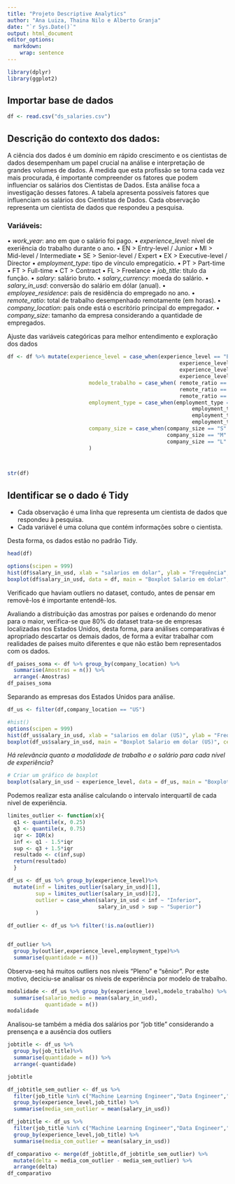 ---
title: "Projeto Descriptive Analytics"
author: "Ana Luiza, Thaina Nilo e Alberto Granja"
date: "`r Sys.Date()`"
output: html_document
editor_options: 
  markdown: 
    wrap: sentence
---

```{r ler biblioteca, include=FALSE}
library(dplyr)
library(ggplot2)
```

## Importar base de dados

```{r ler dados}
df <- read.csv("ds_salaries.csv")
```

## Descrição do contexto dos dados:

A ciência dos dados é um domínio em rápido crescimento e os cientistas de dados desempenham um papel crucial na análise e interpretação de grandes volumes de dados.
À medida que esta profissão se torna cada vez mais procurada, é importante compreender os fatores que podem influenciar os salários dos Cientistas de Dados.
Esta análise foca a investigação desses fatores.
A tabela apresenta possíveis fatores que influenciam os salários dos Cientistas de Dados.
Cada observação representa um cientista de dados que respondeu a pesquisa.

### Variáveis:

• *work_year*: ano em que o salário foi pago.
• *experience_level*: nível de exeriência do trabalho durante o ano.
• EN \> Entry-level / Junior • MI \> Mid-level / Intermediate • SE \> Senior-level / Expert • EX \> Executive-level / Director • *employment_type*: tipo de vínculo empregatício.
• PT \> Part-time • FT \> Full-time • CT \> Contract • FL \> Freelance • *job_title*: título da função.
• *salary*: salário bruto.
• *salary_currency*: moeda do salário.
• *salary_in_usd*: conversão do salário em dólar (anual).
• *employee_residence*: país de residência do empregado no ano.
• *remote_ratio*: total de trabalho desempenhado remotamente (em horas).
• *company_location*: país onde está o escritório principal do empregador.
• *company_size*: tamanho da empresa considerando a quantidade de empregados.

Ajuste das variáveis categóricas para melhor entendimento e exploração dos dados

```{r tradução de dados}
df <- df %>% mutate(experience_level = case_when(experience_level == "EN" ~ "1.Junior",
                                                       experience_level == "MI" ~ "2.Pleno",
                                                       experience_level == "SE" ~ "3.Senior",
                                                       experience_level == "EX" ~ "4.Executivo"),
                          modelo_trabalho = case_when( remote_ratio == 100 ~ "Online",
                                                       remote_ratio == 50 ~ "Hibrido",
                                                       remote_ratio == 0 ~ "Presencial"),
                          employment_type = case_when(employment_type == "PT" ~ "Tempo parcial",
                                                           employment_type == "FT" ~ "Tempo integral",
                                                           employment_type == "CT" ~ "Contrato",
                                                           employment_type == "FL" ~ "Freelance"),
                          company_size = case_when(company_size == "S" ~"Pequena",
                                                   company_size == "M" ~"Media",
                                                   company_size == "L" ~"Grande")
                          )

                                                        
```

```{r descrevendo as colunas e tipos, echo = False}
str(df)
```

## Identificar se o dado é Tidy

-   Cada observação é uma linha que representa um cientista de dados que respondeu à pesquisa.
-   Cada variável é uma coluna que contém informações sobre o cientista.

Desta forma, os dados estão no padrão Tidy.

```{r amostra dos dados, echo=FALSE}
head(df)
```

```{r histograma de salarios}
options(scipen = 999)
hist(df$salary_in_usd, xlab = "salarios em dolar", ylab = "Frequência",breaks = 100)
boxplot(df$salary_in_usd, data = df, main = "Boxplot Salario em dolar", cex.axis = 0.5)                 
```

Verificado que haviam outliers no dataset, contudo, antes de pensar em removê-los é importante entendê-los.

Avaliando a distribuição das amostras por países e ordenando do menor para o maior, verifica-se que 80% do dataset trata-se de empresas localizadas nos Estados Unidos, desta forma, para análises comparativas é apropriado descartar os demais dados, de forma a evitar trabalhar com realidades de países muito diferentes e que não estão bem representados com os dados.

```{r analisar dados}
df_paises_soma <- df %>% group_by(company_location) %>%
  summarise(Amostras = n()) %>%
  arrange(-Amostras)
df_paises_soma
```

Separando as empresas dos Estados Unidos para análise.

```{r filtrar dados US}
df_us <- filter(df,company_location == "US")

#hist()
options(scipen = 999)
hist(df_us$salary_in_usd, xlab = "salarios em dolar (US)", ylab = "Frequência",breaks = 100)
boxplot(df_us$salary_in_usd, main = "Boxplot Salario em dolar (US)", cex.axis = 0.5)  
```

*Há relevância quanto a modalidade de trabalho e o salário para cada nível de experiência?*

```{r salario vs experiencia}
# Criar um gráfico de boxplot
boxplot(salary_in_usd ~ experience_level, data = df_us, main = "Boxplot Salario por nível de experiencia", cex.axis = 0.5)
```

Podemos realizar esta análise calculando o intervalo interquartil de cada nivel de experiência.

```{r calculando 1.5*IQR}

limites_outlier <- function(x){
  q1 <- quantile(x, 0.25)
  q3 <- quantile(x, 0.75)
  iqr <- IQR(x)
  inf <- q1 - 1.5*iqr
  sup <- q3 + 1.5*iqr
  resultado <- c(inf,sup)
  return(resultado)
  }

df_us <- df_us %>% group_by(experience_level)%>%
  mutate(inf = limites_outlier(salary_in_usd)[1],
         sup = limites_outlier(salary_in_usd)[2],
         outlier = case_when(salary_in_usd < inf ~ "Inferior",
                             salary_in_usd > sup ~ "Superior")
         ) 

df_outlier <- df_us %>% filter(!is.na(outlier))


df_outlier %>%
  group_by(outlier,experience_level,employment_type)%>%
  summarise(quantidade = n())

```

Observa-seq há muitos outliers nos níveis "Pleno" e "sênior".
Por este motivo, deciciu-se analisar os níveis de experiência por modelo de trabalho.

```{r modalidade vs salario / nivel, message=FALSE, warning=FALSE, paged.print=TRUE}
modalidade <- df_us %>% group_by(experience_level,modelo_trabalho) %>%
  summarise(salario_medio = mean(salary_in_usd),
            quantidade = n())
modalidade
```

Analisou-se também a média dos salários por "job title" considerando a prensença e a ausência dos outliers

```{r salario vs carreira}
jobtitle <- df_us %>%
  group_by(job_title)%>%
  summarise(quantidade = n()) %>%
  arrange(-quantidade)

jobtitle
```

```{r filtrando carreiras de interesse}
df_jobtitle_sem_outlier <- df_us %>% 
  filter(job_title %in% c("Machine Learning Engineer","Data Engineer","Data Analyst","Data Scientist") & is.na(outlier))%>%
  group_by(experience_level,job_title) %>%
  summarise(media_sem_outlier = mean(salary_in_usd))

df_jobtitle <- df_us %>% 
  filter(job_title %in% c("Machine Learning Engineer","Data Engineer","Data Analyst","Data Scientist")) %>%
  group_by(experience_level,job_title) %>%
  summarise(media_com_outlier = mean(salary_in_usd))

df_comparativo <- merge(df_jobtitle,df_jobtitle_sem_outlier) %>%
  mutate(delta = media_com_outlier - media_sem_outlier) %>%
  arrange(delta)
df_comparativo
```
